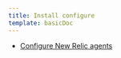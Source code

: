 ```yaml
---
title: Install configure
template: basicDoc
---
```


* [Configure New Relic agents](/docs/using-new-relic/cross-product-functions/install-configure/configure-agent)

